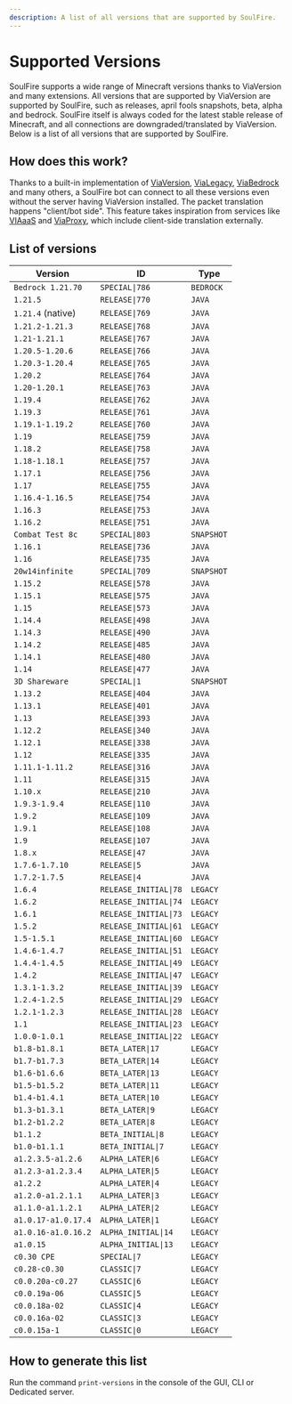 ```yaml
---
description: A list of all versions that are supported by SoulFire.
---
```


# Supported Versions

SoulFire supports a wide range of Minecraft versions thanks to ViaVersion and many extensions.
All versions that are supported by ViaVersion are supported by SoulFire, such
as releases, april fools snapshots, beta, alpha and bedrock.
SoulFire itself is always coded for the latest stable release of Minecraft, and all connections are
downgraded/translated by ViaVersion.
Below is a list of all versions that are supported by SoulFire.

## How does this work?

Thanks to a built-in implementation of [ViaVersion](https://github.com/ViaVersion/ViaVersion),
[ViaLegacy](https://github.com/RaphiMC/ViaLegacy), [ViaBedrock](https://github.com/RaphiMC/ViaBedrock) and many others,
a SoulFire bot can connect to all these versions even without the server having ViaVersion installed.
The packet translation happens "client/bot side".
This feature takes inspiration from services like [VIAaaS](https://github.com/ViaVersion/VIAaaS)
and [ViaProxy](https://github.com/RaphiMC/ViaProxy),
which include client-side translation externally.

## List of versions

| Version             | ID                    | Type       |
|---------------------|-----------------------|------------|
| `Bedrock 1.21.70`   | `SPECIAL\|786`        | `BEDROCK`  |
| `1.21.5`            | `RELEASE\|770`        | `JAVA`     |
| `1.21.4` (native)   | `RELEASE\|769`        | `JAVA`     |
| `1.21.2-1.21.3`     | `RELEASE\|768`        | `JAVA`     |
| `1.21-1.21.1`       | `RELEASE\|767`        | `JAVA`     |
| `1.20.5-1.20.6`     | `RELEASE\|766`        | `JAVA`     |
| `1.20.3-1.20.4`     | `RELEASE\|765`        | `JAVA`     |
| `1.20.2`            | `RELEASE\|764`        | `JAVA`     |
| `1.20-1.20.1`       | `RELEASE\|763`        | `JAVA`     |
| `1.19.4`            | `RELEASE\|762`        | `JAVA`     |
| `1.19.3`            | `RELEASE\|761`        | `JAVA`     |
| `1.19.1-1.19.2`     | `RELEASE\|760`        | `JAVA`     |
| `1.19`              | `RELEASE\|759`        | `JAVA`     |
| `1.18.2`            | `RELEASE\|758`        | `JAVA`     |
| `1.18-1.18.1`       | `RELEASE\|757`        | `JAVA`     |
| `1.17.1`            | `RELEASE\|756`        | `JAVA`     |
| `1.17`              | `RELEASE\|755`        | `JAVA`     |
| `1.16.4-1.16.5`     | `RELEASE\|754`        | `JAVA`     |
| `1.16.3`            | `RELEASE\|753`        | `JAVA`     |
| `1.16.2`            | `RELEASE\|751`        | `JAVA`     |
| `Combat Test 8c`    | `SPECIAL\|803`        | `SNAPSHOT` |
| `1.16.1`            | `RELEASE\|736`        | `JAVA`     |
| `1.16`              | `RELEASE\|735`        | `JAVA`     |
| `20w14infinite`     | `SPECIAL\|709`        | `SNAPSHOT` |
| `1.15.2`            | `RELEASE\|578`        | `JAVA`     |
| `1.15.1`            | `RELEASE\|575`        | `JAVA`     |
| `1.15`              | `RELEASE\|573`        | `JAVA`     |
| `1.14.4`            | `RELEASE\|498`        | `JAVA`     |
| `1.14.3`            | `RELEASE\|490`        | `JAVA`     |
| `1.14.2`            | `RELEASE\|485`        | `JAVA`     |
| `1.14.1`            | `RELEASE\|480`        | `JAVA`     |
| `1.14`              | `RELEASE\|477`        | `JAVA`     |
| `3D Shareware`      | `SPECIAL\|1`          | `SNAPSHOT` |
| `1.13.2`            | `RELEASE\|404`        | `JAVA`     |
| `1.13.1`            | `RELEASE\|401`        | `JAVA`     |
| `1.13`              | `RELEASE\|393`        | `JAVA`     |
| `1.12.2`            | `RELEASE\|340`        | `JAVA`     |
| `1.12.1`            | `RELEASE\|338`        | `JAVA`     |
| `1.12`              | `RELEASE\|335`        | `JAVA`     |
| `1.11.1-1.11.2`     | `RELEASE\|316`        | `JAVA`     |
| `1.11`              | `RELEASE\|315`        | `JAVA`     |
| `1.10.x`            | `RELEASE\|210`        | `JAVA`     |
| `1.9.3-1.9.4`       | `RELEASE\|110`        | `JAVA`     |
| `1.9.2`             | `RELEASE\|109`        | `JAVA`     |
| `1.9.1`             | `RELEASE\|108`        | `JAVA`     |
| `1.9`               | `RELEASE\|107`        | `JAVA`     |
| `1.8.x`             | `RELEASE\|47`         | `JAVA`     |
| `1.7.6-1.7.10`      | `RELEASE\|5`          | `JAVA`     |
| `1.7.2-1.7.5`       | `RELEASE\|4`          | `JAVA`     |
| `1.6.4`             | `RELEASE_INITIAL\|78` | `LEGACY`   |
| `1.6.2`             | `RELEASE_INITIAL\|74` | `LEGACY`   |
| `1.6.1`             | `RELEASE_INITIAL\|73` | `LEGACY`   |
| `1.5.2`             | `RELEASE_INITIAL\|61` | `LEGACY`   |
| `1.5-1.5.1`         | `RELEASE_INITIAL\|60` | `LEGACY`   |
| `1.4.6-1.4.7`       | `RELEASE_INITIAL\|51` | `LEGACY`   |
| `1.4.4-1.4.5`       | `RELEASE_INITIAL\|49` | `LEGACY`   |
| `1.4.2`             | `RELEASE_INITIAL\|47` | `LEGACY`   |
| `1.3.1-1.3.2`       | `RELEASE_INITIAL\|39` | `LEGACY`   |
| `1.2.4-1.2.5`       | `RELEASE_INITIAL\|29` | `LEGACY`   |
| `1.2.1-1.2.3`       | `RELEASE_INITIAL\|28` | `LEGACY`   |
| `1.1`               | `RELEASE_INITIAL\|23` | `LEGACY`   |
| `1.0.0-1.0.1`       | `RELEASE_INITIAL\|22` | `LEGACY`   |
| `b1.8-b1.8.1`       | `BETA_LATER\|17`      | `LEGACY`   |
| `b1.7-b1.7.3`       | `BETA_LATER\|14`      | `LEGACY`   |
| `b1.6-b1.6.6`       | `BETA_LATER\|13`      | `LEGACY`   |
| `b1.5-b1.5.2`       | `BETA_LATER\|11`      | `LEGACY`   |
| `b1.4-b1.4.1`       | `BETA_LATER\|10`      | `LEGACY`   |
| `b1.3-b1.3.1`       | `BETA_LATER\|9`       | `LEGACY`   |
| `b1.2-b1.2.2`       | `BETA_LATER\|8`       | `LEGACY`   |
| `b1.1.2`            | `BETA_INITIAL\|8`     | `LEGACY`   |
| `b1.0-b1.1.1`       | `BETA_INITIAL\|7`     | `LEGACY`   |
| `a1.2.3.5-a1.2.6`   | `ALPHA_LATER\|6`      | `LEGACY`   |
| `a1.2.3-a1.2.3.4`   | `ALPHA_LATER\|5`      | `LEGACY`   |
| `a1.2.2`            | `ALPHA_LATER\|4`      | `LEGACY`   |
| `a1.2.0-a1.2.1.1`   | `ALPHA_LATER\|3`      | `LEGACY`   |
| `a1.1.0-a1.1.2.1`   | `ALPHA_LATER\|2`      | `LEGACY`   |
| `a1.0.17-a1.0.17.4` | `ALPHA_LATER\|1`      | `LEGACY`   |
| `a1.0.16-a1.0.16.2` | `ALPHA_INITIAL\|14`   | `LEGACY`   |
| `a1.0.15`           | `ALPHA_INITIAL\|13`   | `LEGACY`   |
| `c0.30 CPE`         | `SPECIAL\|7`          | `LEGACY`   |
| `c0.28-c0.30`       | `CLASSIC\|7`          | `LEGACY`   |
| `c0.0.20a-c0.27`    | `CLASSIC\|6`          | `LEGACY`   |
| `c0.0.19a-06`       | `CLASSIC\|5`          | `LEGACY`   |
| `c0.0.18a-02`       | `CLASSIC\|4`          | `LEGACY`   |
| `c0.0.16a-02`       | `CLASSIC\|3`          | `LEGACY`   |
| `c0.0.15a-1`        | `CLASSIC\|0`          | `LEGACY`   |

## How to generate this list

Run the command `print-versions` in the console of the GUI, CLI or Dedicated server.
